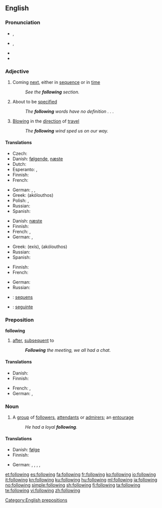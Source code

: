 ==English==

{{rank|business|mean|manner|385|following|fell|different|care}}

===Pronunciation===
* {{a|RP}} {{IPA|/ˈfɒləʊɪŋ/}}, {{SAMPA|/"fQl@UIN/}}
* {{a|GenAm}} {{IPA|/ˈfɑloʊɪŋ/}}, {{SAMPA|/"fAloUIN/}}
* {{audio|en-us-following.ogg|Audio (US)}}
* {{hyphenation|fol|low|ing}}

===Adjective===
{{en-adj|-}}

# Coming [[next]], either in [[sequence]] or in [[time]]
#: ''See the '''following''' section.''
# About to be [[specified]]
#: ''The '''following''' words have no definition . . .''
# {{context|of a wind}} [[blowing|Blowing]] in the [[direction]] of [[travel]]
#: ''The '''following''' wind sped us on our way.''

====Translations====
{{trans-top|next in sequence or time}}
* Czech: {{t-|cs|následující}}
* Danish: [[følgende]], [[næste]]
* Dutch: {{t+|nl|volgende}}
* Esperanto: {{t-|eo|sekvinta|xs=Esperanto}},  {{t-|eo|sekvanta|xs=Esperanto}}
* Finnish: {{t+|fi|seuraava}}
* French: {{t+|fr|suivant}}
{{trans-mid}}
* German: {{t+|de|folgend}}, {{t+|de|anschließend}}, {{t+|de|nachstehend}}
* Greek: {{t|el|ακόλουθος|m|sc=Grek}} (akólouthos)
* Polish: {{t+|pl|następny|m}},  {{t|pl|następujący|m}}
* Russian: {{t+|ru|следующий|tr=sl'édujuš'ij|sc=Cyrl}}
* Spanish: {{t+|es|siguiente}}
{{trans-bottom}}

{{trans-top|to be specified}}
* Danish: [[næste]]
* Finnish: {{t+|fi|seuraava}}
* French: {{t+|fr|suivant}}, {{t|fr|ci-après}}
* German: {{t+|de|folgend}}, {{t+|de|nachstehend}}
{{trans-mid}}
* Greek: {{t+|el|εξής|sc=Grek}} (exís), {{t|el|ακόλουθος|m|sc=Grek}} (akólouthos)
* Russian: {{t+|ru|следующий|tr=sl'édujuš'ij|sc=Cyrl}}
* Spanish: {{t|es|próximo}}
{{trans-bottom}}

{{trans-top|wind blowing in the direction of travel}}
* Finnish: {{t|fi|myötäinen}}
* French: {{t+|fr|favorable}}
{{trans-mid}}
* German: {{t+|de|folgend}}
* Russian: {{t|ru|попутный|tr=popútnyj|sc=Cyrl}}
{{trans-bottom}}

{{checktrans-top}}
* {{ttbc|Latin}}: [[sequens]]
* {{ttbc|Portuguese}}: [[seguinte]]
{{trans-mid}}
{{checktrans-bottom}}

===Preposition===
'''following'''

# [[after]], [[subsequent]] to
#: '' '''Following''' the meeting, we all had a chat.''

====Translations====
{{trans-top|subsequent to}}
* Danish: {{t+|da|efter}}
* Finnish: {{t+|fi|jälkeen}}
{{trans-mid}}
* French: {{t+|fr|après}}, {{t|fr|postérieurement à}}
* German: {{t+|de|folgend}}, {{t+|de|nach}}
{{trans-bottom}}

===Noun===
{{en-noun}}

# A [[group]] of [[follower]]s, [[attendant]]s or [[admirer]]s; an [[entourage]]
#: ''He had a loyal '''following'''.''

====Translations====
{{trans-top|group of followers}}
* Danish: [[følge]] {{n}}
* Finnish: {{t|fi|kannattajakunta}}
{{trans-mid}}
* German: {{t+|de|Anhänger|f|p}}, {{t+|de|Anhängerschaft|f}}, {{t+|de|Gefolge|n}}, {{t-|de|Gefolgschaft|f}}, {{t+|de|Fangemeinde|f}}
{{trans-bottom}}

[[Category:English prepositions]]

[[et:following]]
[[es:following]]
[[fa:following]]
[[fr:following]]
[[ko:following]]
[[io:following]]
[[it:following]]
[[kn:following]]
[[ku:following]]
[[hu:following]]
[[ml:following]]
[[ja:following]]
[[no:following]]
[[simple:following]]
[[sh:following]]
[[fi:following]]
[[ta:following]]
[[te:following]]
[[vi:following]]
[[zh:following]]